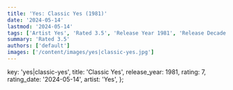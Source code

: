 ```yaml
---
title: 'Yes: Classic Yes (1981)'
date: '2024-05-14'
lastmod: '2024-05-14'
tags: ['Artist Yes', 'Rated 3.5', 'Release Year 1981', 'Release Decade 1980']
summary: 'Rated 3.5'
authors: ['default']
images: ['/content/images/yes|classic-yes.jpg']
---
```


  key: 'yes|classic-yes',
  title: 'Classic Yes',
  release_year: 1981,
  rating: 7,
  rating_date: '2024-05-14',
  artist: 'Yes',
};

<MusicRating data={data} />

